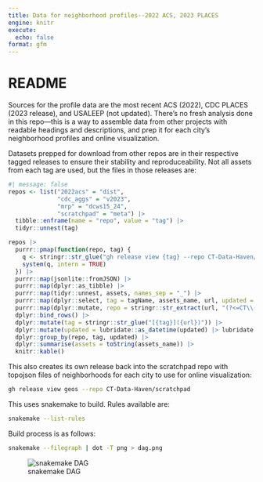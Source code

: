 ```yaml
---
title: Data for neighborhood profiles--2022 ACS, 2023 PLACES
engine: knitr
execute: 
  echo: false
format: gfm
---
```


# README

Sources for the profile data are the most recent ACS (2022), CDC PLACES (2023 release), and USALEEP (not updated). There's no fresh analysis done in this repo---this is a way to assemble data from other projects with readable headings and descriptions, and prep it for each city's neighborhood profiles and online visualization.

Datasets prepped for download from other repos are in their respective tagged releases to ensure their stability and reproduceability. Not all assets from each tag are used, but the files in those releases are:

```r
#| message: false
repos <- list("2022acs" = "dist",
              "cdc_aggs" = "v2023",
              "mrp" = "dcws15_24",
              "scratchpad" = "meta") |>
  tibble::enframe(name = "repo", value = "tag") |>
  tidyr::unnest(tag)

repos |>
  purrr::pmap(function(repo, tag) {
    q <- stringr::str_glue("gh release view {tag} --repo CT-Data-Haven/{repo} --json tagName,assets,url")
    system(q, intern = TRUE)
  }) |>
  purrr::map(jsonlite::fromJSON) |>
  purrr::map(dplyr::as_tibble) |>
  purrr::map(tidyr::unnest, assets, names_sep = "_") |>
  purrr::map(dplyr::select, tag = tagName, assets_name, url, updated = assets_updatedAt) |>
  purrr::map(dplyr::mutate, repo = stringr::str_extract(url, "(?<=CT\\-Data\\-Haven\\/)(\\w+)(?=\\/)")) |>
  dplyr::bind_rows() |>
  dplyr::mutate(tag = stringr::str_glue("[{tag}]({url})")) |>
  dplyr::mutate(updated = lubridate::as_datetime(updated) |> lubridate::as_date()) |>
  dplyr::group_by(repo, tag, updated) |>
  dplyr::summarise(assets = toString(assets_name)) |>
  knitr::kable()
```

This also creates its own release back into the scratchpad repo with topojson files of neighborhoods for each city to use for online visualization:

```bash
gh release view geos --repo CT-Data-Haven/scratchpad
```

This uses snakemake to build. Rules available are:

```bash
snakemake --list-rules
```

Build process is as follows:


```bash
snakemake --filegraph | dot -T png > dag.png
```

![snakemake DAG](dag.png)